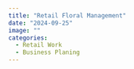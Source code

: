 ```yaml
---
title: "Retail Floral Management"
date: "2024-09-25"
image: ""
categories:
  - Retail Work
  - Business Planing
---
```

